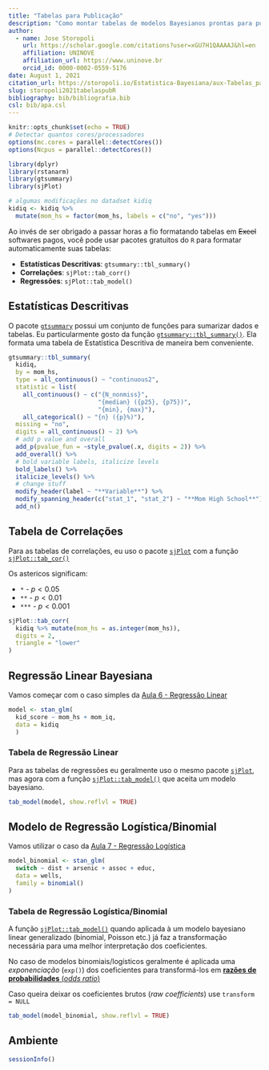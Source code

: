 ```yaml
---
title: "Tabelas para Publicação"
description: "Como montar tabelas de modelos Bayesianos prontas para publicação"
author:
  - name: Jose Storopoli
    url: https://scholar.google.com/citations?user=xGU7H1QAAAAJ&hl=en
    affiliation: UNINOVE
    affiliation_url: https://www.uninove.br
    orcid_id: 0000-0002-0559-5176
date: August 1, 2021
citation_url: https://storopoli.io/Estatistica-Bayesiana/aux-Tabelas_para_Publicacao.html
slug: storopoli2021tabelaspubR
bibliography: bib/bibliografia.bib
csl: bib/apa.csl
---
```


```r
knitr::opts_chunk$set(echo = TRUE)
# Detectar quantos cores/processadores
options(mc.cores = parallel::detectCores())
options(Ncpus = parallel::detectCores())

library(dplyr)
library(rstanarm)
library(gtsummary)
library(sjPlot)

# algumas modificações no datadset kidiq
kidiq <- kidiq %>%
  mutate(mom_hs = factor(mom_hs, labels = c("no", "yes")))
```

<link rel="stylesheet" href="https://cdn.rawgit.com/jpswalsh/academicons/master/css/academicons.min.css"/>

Ao invés de ser obrigado a passar horas a fio formatando tabelas em ~~Excel~~ softwares pagos, você pode usar pacotes gratuitos do `R` para formatar automaticamente suas tabelas:

* **Estatísticas Descritivas**: `gtsummary::tbl_summary()`
* **Correlações**: `sjPlot::tab_corr()`
* **Regressões**: `sjPlot::tab_model()`

## Estatísticas Descritivas
O pacote [`gtsummary`](https://github.com/ddsjoberg/gtsummary) possui um conjunto de funções para sumarizar dados e tabelas. Eu particularmente gosto da função [`gtsummary::tbl_summary()`](http://www.danieldsjoberg.com/gtsummary/articles/tbl_summary.html). Ela formata uma tabela de Estatística Descritiva de maneira bem conveniente.

```r
gtsummary::tbl_summary(
  kidiq,
  by = mom_hs,
  type = all_continuous() ~ "continuous2",
  statistic = list(
    all_continuous() ~ c("{N_nonmiss}",
                         "{median} ({p25}, {p75})",
                         "{min}, {max}"),
    all_categorical() ~ "{n} ({p}%)"),
  missing = "no",
  digits = all_continuous() ~ 2) %>%
  # add p value and overall
  add_p(pvalue_fun = ~style_pvalue(.x, digits = 2)) %>%
  add_overall() %>%
  # bold variable labels, italicize levels
  bold_labels() %>%
  italicize_levels() %>%
  # change stuff
  modify_header(label ~ "**Variable**") %>%
  modify_spanning_header(c("stat_1", "stat_2") ~ "**Mom High School**") %>%
  add_n()
```

## Tabela de Correlações

Para as tabelas de correlações, eu uso o pacote [`sjPlot`](https://strengejacke.github.io/sjPlot/) com a função [`sjPlot::tab_cor()`](https://strengejacke.github.io/sjPlot/reference/tab_corr.html)

Os astericos significam:

* `*` - $p < 0.05$
* `**` - $p < 0.01$
* `***` - $p < 0.001$

```r
sjPlot::tab_corr(
  kidiq %>% mutate(mom_hs = as.integer(mom_hs)),
  digits = 2,
  triangle = "lower"
)
```


## Regressão Linear Bayesiana

Vamos começar com o caso simples da [Aula 6 - Regressão Linear](6-Regressao_Linear.html)

```r
model <- stan_glm(
  kid_score ~ mom_hs + mom_iq,
  data = kidiq
  )
```

### Tabela de Regressão Linear

Para as tabelas de regressões eu geralmente uso o mesmo pacote [`sjPlot`](https://strengejacke.github.io/sjPlot/), mas agora com a função [`sjPlot::tab_model()`](https://strengejacke.github.io/sjPlot/articles/tab_bayes.html) que aceita um modelo bayesiano.

```r
tab_model(model, show.reflvl = TRUE)
```

## Modelo de Regressão Logística/Binomial

Vamos utilizar o caso da [Aula 7 - Regressão Logística](7-Regressao_Logistica.html)

```r
model_binomial <- stan_glm(
  switch ~ dist + arsenic + assoc + educ,
  data = wells,
  family = binomial()
)
```

### Tabela de Regressão Logística/Binomial

A função [`sjPlot::tab_model()`](https://strengejacke.github.io/sjPlot/articles/tab_bayes.html) quando aplicada à um modelo bayesiano linear generalizado (binomial, Poisson etc.) já faz a transformação necessária para uma melhor interpretação dos coeficientes.

No caso de modelos binomiais/logísticos geralmente é aplicada uma *exponenciação* (`exp()`) dos coeficientes para transformá-los em [**razões de probabilidades** (*odds ratio*)](https://pt.wikipedia.org/wiki/Razão_de_possibilidades)

Caso queira deixar os coeficientes brutos (*raw coefficients*) use `transform = NULL`

```r
tab_model(model_binomial, show.reflvl = TRUE)
```

## Ambiente

```r
sessionInfo()
```
